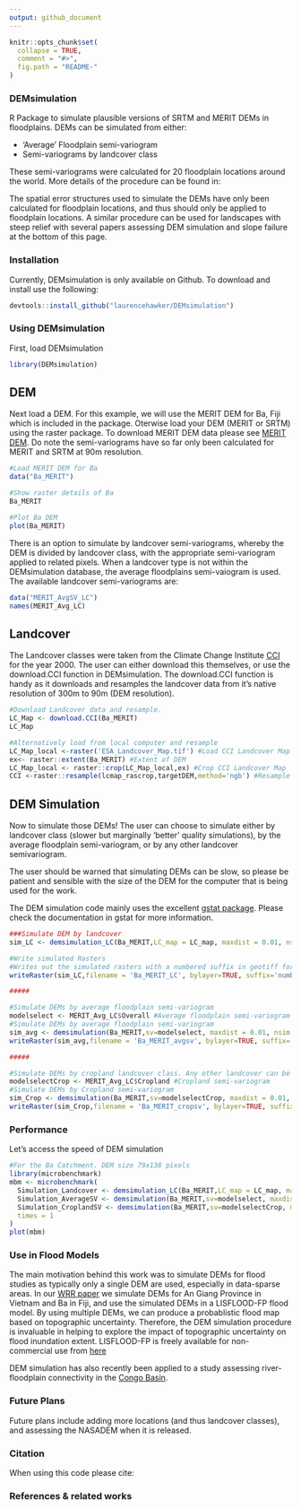 ```yaml
---
output: github_document
---
```


<!-- README.md is generated from README.Rmd. Please edit that file -->

```r
knitr::opts_chunk$set(
  collapse = TRUE,
  comment = "#>",
  fig.path = "README-"
)
```
### DEMsimulation

R Package to simulate plausible versions of SRTM and MERIT DEMs in floodplains. DEMs can be simulated from either:

* 'Average' Floodplain semi-variogram 
* Semi-variograms by landcover class

These semi-variograms were calculated for 20 floodplain locations around the world. More details of the procedure can be found in:


The spatial error structures used to simulate the DEMs have only been calculated for floodplain locations, and thus should only be applied to floodplain locations. A similar procedure can be used for landscapes with steep relief with several papers assessing DEM simulation and slope failure at the bottom of this page.

### Installation

Currently, DEMsimulation is only available on Github. To download and install use the following:

```r
devtools::install_github("laurencehawker/DEMsimulation")
```

### Using DEMsimulation

First, load DEMsimulation

```r
library(DEMsimulation)
```

## DEM

Next load a DEM. For this example, we will use the MERIT DEM for Ba, Fiji which is included in the package. Oterwise load your DEM (MERIT or SRTM) using the raster package. To download MERIT DEM data please see  [MERIT DEM](http://hydro.iis.u-tokyo.ac.jp/~yamadai/MERIT_DEM/). Do note the semi-variograms have so far only been calculated for MERIT and SRTM at 90m resolution.

```r

#Load MERIT DEM for Ba
data("Ba_MERIT")

#Show raster details of Ba
Ba_MERIT

#Plot Ba DEM
plot(Ba_MERIT)
```

There is an option to simulate by landcover semi-variograms, whereby the DEM is divided by landcover class, with the appropriate semi-variogram applied to related pixels. When a landcover type is not within the DEMsimulation database, the average floodplains semi-vaiogram is used. The available landcover semi-variograms are:
```r
data("MERIT_AvgSV_LC")
names(MERIT_Avg_LC)
```

## Landcover

The Landcover classes were taken from the Climate Change Institute [CCI](http://maps.elie.ucl.ac.be/CCI/viewer/index.php) for the year 2000. The user can either download this themselves, or use the download.CCI function in DEMsimulation. The download.CCI function is handy as it downloads and resamples the landcover data from it's native resolution of 300m to 90m (DEM resolution).

```r
#Download Landcover data and resample.
LC_Map <- download.CCI(Ba_MERIT)
LC_Map

#Alternatively load from local computer and resample
LC_Map_local <-raster('ESA_Landcover_Map.tif') #Load CCI Landcover Map
ex<- raster::extent(Ba_MERIT) #Extent of DEM
LC_Map_local <- raster::crop(LC_Map_local,ex) #Crop CCI Landcover Map
CCI <-raster::resample(lcmap_rascrop,targetDEM,method='ngb') #Resample to DEM resolution
```

## DEM Simulation

Now to simulate those DEMs! The user can choose to simulate either by landcover class (slower but marginally 'better' quality simulations), by the average floodplain semi-variogram, or by any other landcover semivariogram.

The user should be warned that simulating DEMs can be slow, so please be patient and sensible with the size of the DEM for the computer that is being used for the work.

The DEM simulation code mainly uses the excellent [gstat package](https://cran.r-project.org/web/packages/gstat/index.html). Please check the documentation in gstat for more information.

```r
###Simulate DEM by landcover
sim_LC <- demsimulation_LC(Ba_MERIT,LC_map = LC_map, maxdist = 0.01, nsim = 20) 

#Write simulated Rasters
#Writes out the simulated rasters with a numbered suffix in geotiff format. See writeRaster function documentation in the raster package for other formats.
writeRaster(sim_LC,filename = 'Ba_MERIT_LC', bylayer=TRUE, suffix='numbers',format='GTiff')

#####

#Simulate DEMs by average floodplain semi-variogram
modelselect <- MERIT_Avg_LC$Overall #Average floodplain semi-variogram
#Simulate DEMs by average floodplain semi-variogram
sim_avg <- demsimulation(Ba_MERIT,sv=modelselect, maxdist = 0.01, nsim = 20)
writeRaster(sim_avg,filename = 'Ba_MERIT_avgsv', bylayer=TRUE, suffix='numbers',format='GTiff')

#####

#Simulate DEMs by cropland landcover class. Any other landcover can be selected
modelselectCrop <- MERIT_Avg_LC$Cropland #Cropland semi-variogram
#Simulate DEMs by Cropland semi-variogram
sim_Crop <- demsimulation(Ba_MERIT,sv=modelselectCrop, maxdist = 0.01, nsim = 20)
writeRaster(sim_Crop,filename = 'Ba_MERIT_cropsv', bylayer=TRUE, suffix='numbers',format='GTiff')
```

### Performance

Let's access the speed of DEM simulation

```r
#For the Ba Catchment. DEM size 79x138 pixels
library(microbenchmark)
mbm <- microbenchmark(
  Simulation_Landcover <- demsimulation_LC(Ba_MERIT,LC_map = LC_map, maxdist = 0.01, nsim = 20),
  Simulation_AverageSV <- demsimulation(Ba_MERIT,sv=modelselect, maxdist = 0.01, nsim = 20),
  Simulation_CroplandSV <- demsimulation(Ba_MERIT,sv=modelselectCrop, maxdist = 0.01, nsim = 20),
  times = 1
)
plot(mbm)
```

### Use in Flood Models

The main motivation behind this work was to simulate DEMs for flood studies as typically only a single DEM are used, especially in data-sparse areas. In our [WRR paper](https://agupubs.onlinelibrary.wiley.com/doi/pdf/10.1029/2018WR023279) we simulate DEMs for An Giang Province in Vietnam and Ba in Fiji, and use the simulated DEMs in a LISFLOOD-FP flood model. By using multiple DEMs, we can produce a probablistic flood map based on topographic uncertainty. Therefore, the DEM simulation procedure is invaluable in helping to explore the impact of topographic uncertainty on flood inundation extent. LISFLOOD-FP is freely available for non-commercial use from [here](http://www.bristol.ac.uk/geography/research/hydrology/models/lisflood/)

DEM simulation has also recently been applied to a study assessing river-floodplain connectivity in the [Congo Basin](https://agu.confex.com/agu/18chapman4/meetingapp.cgi/Paper/341976). 

### Future Plans

Future plans include adding more locations (and thus landcover classes), and assessing the NASADEM when it is released.

### Citation

When using this code please cite:


### References & related works





